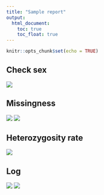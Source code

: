 ```yaml
---
title: "Sample report"
output:
  html_document:
    toc: true
    toc_float: true
---
```


```r
knitr::opts_chunk$set(echo = TRUE)
```

## Check sex

![](sexcheck.png)

## Missingness

![](sample_missingness_hist.png)
![](sample_missingness_scatter.png)

## Heterozygosity rate

![](heterozygosity_rate.png)

## Log

![](sample_qc_log_samples.png)
![](sample_qc_log_variants.png)
